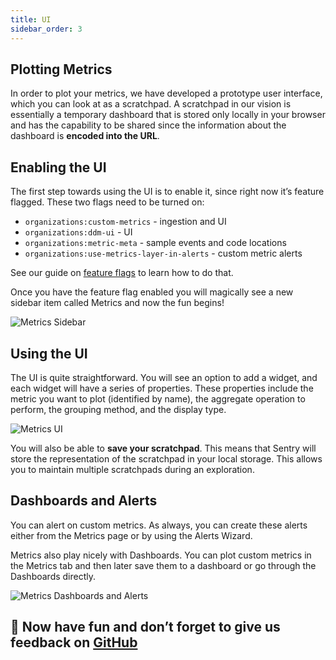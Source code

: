 ```yaml
---
title: UI
sidebar_order: 3
---
```


## Plotting Metrics

In order to plot your metrics, we have developed a prototype user interface, which you can look at as a scratchpad. A scratchpad in our vision is essentially a temporary dashboard that is stored only locally in your browser and has the capability to be shared since the information about the dashboard is **encoded into the URL**.

## Enabling the UI

The first step towards using the UI is to enable it, since right now it’s feature flagged. 
These two flags need to be turned on:

- `organizations:custom-metrics` - ingestion and UI
- `organizations:ddm-ui` - UI
- `organizations:metric-meta` - sample events and code locations
- `organizations:use-metrics-layer-in-alerts` - custom metric alerts


See our guide on [feature flags](/feature-flags/) to learn how to do that.

Once you have the feature flag enabled you will magically see a new sidebar item called Metrics and now the fun begins!

![Metrics Sidebar](/images/sidebar2.png)

## Using the UI

The UI is quite straightforward. You will see an option to add a widget, and each widget will have a series of properties. These properties include the metric you want to plot (identified by name), the aggregate operation to perform, the grouping method, and the display type.

![Metrics UI](/images/ddm.png)

You will also be able to **save your scratchpad**. This means that Sentry will store the representation of the scratchpad in your local storage. This allows you to maintain multiple scratchpads during an exploration.

## Dashboards and Alerts

You can alert on custom metrics. As always, you can create these alerts either from the Metrics page or by using the Alerts Wizard.

Metrics also play nicely with Dashboards. You can plot custom metrics in the Metrics tab and then later save them to a dashboard or go through the Dashboards directly.

![Metrics Dashboards and Alerts](/images/ddm-dashboards-alers.png)



## 🙏 Now have fun and don’t forget to give us feedback on [GitHub](https://github.com/getsentry/sentry/discussions/58584)
